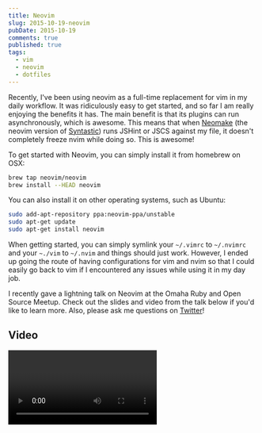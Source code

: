 ```yaml
---
title: Neovim
slug: 2015-10-19-neovim
pubDate: 2015-10-19
comments: true
published: true
tags:
  - vim
  - neovim
  - dotfiles
---
```



Recently, I've been using neovim as a full-time replacement for vim in my daily workflow. It was ridiculously easy to get started, and so far I am really enjoying the benefits it has. The main benefit is that its plugins can run asynchronously, which is awesome. This means that when [Neomake](https://github.com/benekastah/neomake) (the neovim version of [Syntastic](https://github.com/scrooloose/syntastic)) runs JSHint or JSCS against my file, it doesn't completely freeze nvim while doing so. This is awesome!

To get started with Neovim, you can simply install it from homebrew on OSX:

```bash
brew tap neovim/neovim
brew install --HEAD neovim
```

You can also install it on other operating systems, such as Ubuntu:

```bash
sudo add-apt-repository ppa:neovim-ppa/unstable
sudo apt-get update
sudo apt-get install neovim
```

When getting started, you can simply symlink your `~/.vimrc` to `~/.nvimrc` and your `~./vim` to `~/.nvim` and things should just work. However, I ended up going the route of having configurations for vim and nvim so that I could easily go back to vim if I encountered any issues while using it in my day job.

I recently gave a lightning talk on Neovim at the Omaha Ruby and Open Source Meetup. Check out the slides and video from the talk below if you'd like to learn more. Also, please ask me questions on [Twitter](https://twitter.com/nicknisi)!

## Video

<Video videoId="LRQGAnPtNdM" />

## Slides

<script async class="speakerdeck-embed" data-id="9baddf6a992c4c008b598eea2bf95294" data-ratio="1.77777777777778" src="//speakerdeck.com/assets/embed.js"></script>
